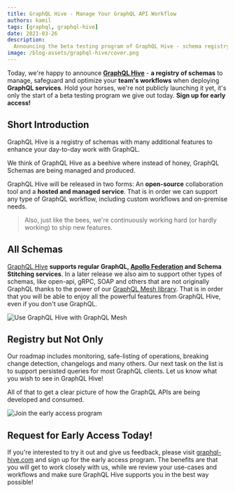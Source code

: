 ```yaml
---
title: GraphQL Hive - Manage Your GraphQL API Workflow
authors: kamil
tags: [graphql, graphql-hive]
date: 2021-03-26
description:
  Announcing the beta testing program of GraphQL Hive - schema registry for any GraphQL workflow.
image: /blog-assets/graphql-hive/cover.png
---
```


Today, we're happy to announce
[**GraphQL Hive**](https://the-guild.dev/graphql/hive?utm_source=blog&utm_medium=link&utm_campaign=blog_hive) -
**a registry of schemas** to manage, safeguard and optimize your **team's workflows** when deploying
**GraphQL services**. Hold your horses, we're not publicly launching it yet, it's only the start of
a beta testing program we give out today. **Sign up for early access!**

## Short Introduction

GraphQL Hive is a registry of schemas with many additional features to enhance your day-to-day work
with GraphQL.

We think of GraphQL Hive as a beehive where instead of honey, GraphQL Schemas are being managed and
produced.

GraphQL Hive will be released in two forms: An **open-source** collaboration tool and a **hosted and
managed service**. That is in order we can support any type of GraphQL workflow, including custom
workflows and on-premise needs.

> Also, just like the bees, we're continuously working hard (or hardly working) to ship new
> features.

## All Schemas

[GraphQL Hive](https://the-guild.dev/graphql/hive) **supports regular GraphQL,
[Apollo Federation](https://the-guild.dev/graphql/hive/federation) and Schema Stitching services**.
In a later release we also aim to support other types of schemas, like open-api, gRPC, SOAP and
others that are not originally GraphQL thanks to the power of our
[GraphQL Mesh library](https://the-guild.dev/graphql/hive). That is in order that you will be able
to enjoy all the powerful features from GraphQL Hive, even if you don't use GraphQL.

![Use GraphQL Hive with GraphQL Mesh](https://og-image-guild.vercel.app/**Beyond**%20GraphQL.png?theme=light&md=1&fontSize=100px&images=https://graphql-mesh.com/img/mesh-text-logo.svg&images=https%3A%2F%2Fgraphql-hive.com%2Flogo.svg&widths=auto&widths=380)

## Registry but Not Only

Our roadmap includes monitoring, safe-listing of operations, breaking change detection, changelogs
and many others. Our next task on the list is to support persisted queries for most GraphQL clients.
Let us know what you wish to see in GraphQL Hive!

All of that to get a clear picture of how the GraphQL APIs are being developed and consumed.

![Join the early access program](https://og-image-guild.vercel.app/**Join**%20the%20early%20access%20program.png?theme=light&md=1&fontSize=100px&images=https%3A%2F%2Fthe-guild.dev%2Fstatic%2Flogo.svg&images=https%3A%2F%2Fgraphql-hive.com%2Flogo.svg)

## Request for Early Access Today!

If you're interested to try it out and give us feedback, please visit
[graphql-hive.com](https://the-guild.dev/graphql/hive/?utm_source=blog&utm_medium=link&utm_campaign=blog_hive)
and sign up for the early access program. The benefits are that you will get to work closely with
us, while we review your use-cases and workflows and make sure GraphQL Hive supports you in the best
way possible!

